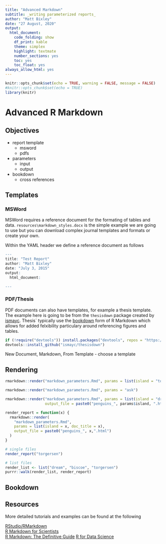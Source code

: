 ```yaml
---
title: "Advanced Markdown"
subtitle: _writing parameterized reports_
author: "Matt Bixley"
date: "27 August, 2020"
output:
  html_document:
    code_folding: show
    df_print: kable
    theme: simplex
    highlight: textmate
    number_sections: yes
    toc: yes
    toc_float: yes
always_allow_html: yes
---
```


```r
knitr::opts_chunk$set(echo = TRUE, warning = FALSE, message = FALSE)
#knitr::opts_chunk$set(echo = TRUE)
library(knitr)
```

# Advanced R Markdown

## Objectives

- report template
  * msword
  * pdfs
- parameters
  * input
  * output
- bookdown
  * cross references

## Templates

### MSWord
MSWord requires a reference document for the formating of tables and data. `resources\markdown_styles.docx` is the simple example we are going to use but you can download complex journal templates and formats or create your own.

Within the YAML header we define a reference document as follows

```r
---
title: "Test Report"
author: "Matt Bixley"
date: "July 3, 2015"
output: 
  html_document:

---
```


### PDF/Thesis

PDF documents can also have templates, for example a thesis template. The example here is going to be from the `thesisdown` package created by [ismayc](https://github.com/ismayc/thesisdown). Thesis` typically use the [bookdown](https://github.com/rstudio/bookdown) form of R Markdown which allows for added felxibility particulary around referencing figures and tables.

```r
if (!require("devtools")) install.packages("devtools", repos = "https://cran.rstudio.org")
devtools::install_github("ismayc/thesisdown")
```

New Document, Markdown, From Template - choose a template

## Rendering

```r
rmarkdown::render("markdown_parameters.Rmd", params = list(island = "torgersen"))

rmarkdown::render("markdown_parameters.Rmd", params = "ask")
```

```r
rmarkdown::render("markdown_parameters.Rmd", params = list(island = "dream"), 
                  output_file = paste0("penguins_", params$island, ".html"))
```

```r
render_report = function(x) {
  rmarkdown::render(
    "markdown_parameters.Rmd", 
    params = list(island = x, doc_title = x),
    output_file = paste0("penguins_", x,".html")
  )
}

# single files
render_report("torgersen")

# list files
render_list <- list("dream", "biscoe", "torgersen")
purrr::walk(render_list, render_report)
```

## Bookdown

## Resources
More detailed tutorials and examples can be found at the following

[RStudio/RMarkdown](https://rmarkdown.rstudio.com)  
[R Markdown for Scientists](https://rmd4sci.njtierney.com/)  
[R Markdown: The Definitive Guide](https://bookdown.org/yihui/rmarkdown/)
[R for Data Science](https://r4ds.had.co.nz/index.html)



